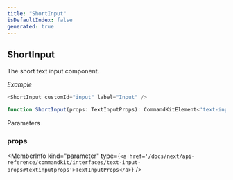 ```yaml
---
title: "ShortInput"
isDefaultIndex: false
generated: true
---
```



<!-- This file was generated from the CommandKit source. Do not modify. Instead, re-run the "docgen" script -->


## ShortInput

<GenerationInfo sourceFile="packages/commandkit/src/components/v1/modal/Modal.ts" sourceLine="130" packageName="commandkit" />

The short text input component.



*Example*

```ts
<ShortInput customId="input" label="Input" />
```

```ts title="Signature"
function ShortInput(props: TextInputProps): CommandKitElement<'text-input'>
```
Parameters

### props

<MemberInfo kind="parameter" type={`<a href='/docs/next/api-reference/commandkit/interfaces/text-input-props#textinputprops'>TextInputProps</a>`} />

